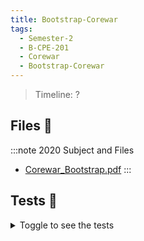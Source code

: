 ```yaml
---
title: Bootstrap-Corewar
tags:
  - Semester-2
  - B-CPE-201
  - Corewar
  - Bootstrap-Corewar
---
```

> Timeline: ?


## Files 📂

:::note 2020 Subject and Files
- [Corewar_Bootstrap.pdf](https://github.com/Studio-17/Epitech-Subjects/raw/main/Semester-2/B-CPE-201/Corewar/Bootstrap-Corewar/Corewar_Bootstrap.pdf)
:::

## Tests 🤖
<details>
  <summary>Toggle to see the tests</summary>
  <div>
Yo
  </div>
</details>

